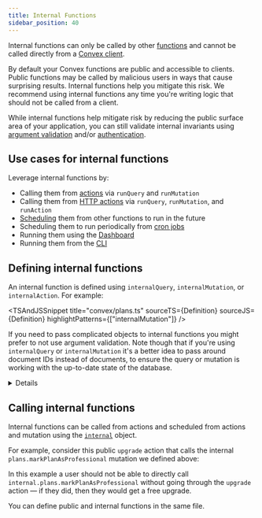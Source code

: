 ```yaml
---
title: Internal Functions
sidebar_position: 40
---
```



Internal functions can only be called by other [functions](/docs/functions.mdx)
and cannot be called directly from a [Convex client](/docs/client/react.mdx).

By default your Convex functions are public and accessible to clients. Public
functions may be called by malicious users in ways that cause surprising
results. Internal functions help you mitigate this risk. We recommend using
internal functions any time you're writing logic that should not be called from
a client.

While internal functions help mitigate risk by reducing the public surface area
of your application, you can still validate internal invariants using
[argument validation](/docs/functions/args-validation.mdx) and/or
[authentication](/docs/auth/functions-auth.mdx).

## Use cases for internal functions

Leverage internal functions by:

- Calling them from [actions](/docs/functions/actions.mdx#action-context) via
  `runQuery` and `runMutation`
- Calling them from [HTTP actions](/docs/functions/http-actions.mdx) via
  `runQuery`, `runMutation`, and `runAction`
- [Scheduling](/docs/scheduling/scheduled-functions.mdx) them from other
  functions to run in the future
- Scheduling them to run periodically from
  [cron jobs](/docs/scheduling/cron-jobs.mdx)
- Running them using the
  [Dashboard](/docs/dashboard/deployments/functions.md#running-functions)
- Running them from the [CLI](/docs/cli.md#run-convex-functions)

## Defining internal functions

An internal function is defined using `internalQuery`, `internalMutation`, or
`internalAction`. For example:

<TSAndJSSnippet
  title="convex/plans.ts"
  sourceTS={Definition}
  sourceJS={Definition}
  highlightPatterns={["internalMutation"]}
/>

If you need to pass complicated objects to internal functions you might prefer
to not use argument validation. Note though that if you're using `internalQuery`
or `internalMutation` it's a better idea to pass around document IDs instead of
documents, to ensure the query or mutation is working with the up-to-date state
of the database.

<Details summary="Internal function without argument validation">

<TSAndJSSnippet
  title="convex/plans.ts"
  sourceTS={DefinitionWithoutValidationTS}
  sourceJS={DefinitionWithoutValidationJS}
  highlightPatterns={[": {"]}
/>

</Details>

## Calling internal functions

Internal functions can be called from actions and scheduled from actions and
mutation using the [`internal`](/generated-api/api#internal) object.

For example, consider this public `upgrade` action that calls the internal
`plans.markPlanAsProfessional` mutation we defined above:

<TSAndJSSnippet title="convex/changes.ts" sourceTS={Call} sourceJS={Call} />

In this example a user should not be able to directly call
`internal.plans.markPlanAsProfessional` without going through the `upgrade`
action — if they did, then they would get a free upgrade.

You can define public and internal functions in the same file.
